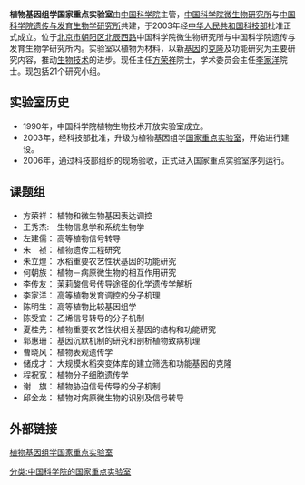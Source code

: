 '''植物基因组学国家重点实验室'''由[[中国科学院|中国科学院]]主管，[[中国科学院微生物研究所|中国科学院微生物研究所]]与[[中国科学院遗传与发育生物学研究所|中国科学院遗传与发育生物学研究所]]共建，于2003年经[[中华人民共和国科技部|中华人民共和国科技部]]批准正式成立。位于[[北京市|北京市]][[朝阳区|朝阳区]][[北辰西路|北辰西路]]中国科学院微生物研究所与中国科学院遗传与发育生物学研究所内。实验室以植物为材料，以新[[基因|基因]]的[[克隆|克隆]]及功能研究为主要研究内容，推动[[生物技术|生物技术]]的进步。现任主任[[方荣祥|方荣祥]]院士，学术委员会主任[[李家洋|李家洋]]院士。现包括21个研究小组。

==实验室历史==
*1990年，中国科学院植物生物技术开放实验室成立。
*2003年，经科技部批准，升级为植物基因组学[[国家重点实验室|国家重点实验室]]，开始进行建设。
*2006年，通过科技部组织的现场验收，正式进入国家重点实验室序列运行。

==课题组==
*方荣祥： 植物和微生物基因表达调控
*王秀杰:　生物信息学和系统生物学
*左建儒： 高等植物信号转导 
*朱　祯： 植物遗传工程研究
*朱立煌： 水稻重要农艺性状基因的功能研究
*何朝族： 植物－病原微生物的相互作用研究
*李传友： 茉莉酸信号传导途径的化学遗传学解析
*李家洋： 高等植物发育调控的分子机理
*陈明生： 高等植物比较基因组学
*陈受宜： 乙烯信号转导的分子机制
*夏桂先： 植物重要农艺性状相关基因的结构和功能研究
*郭惠珊： 基因沉默机制的研究和剖析植物致病机理
*曹晓风： 植物表观遗传学
*储成才： 大规模水稻突变体库的建立筛选和功能基因的克隆
*程祝宽： 植物分子细胞遗传学
*谢　旗： 植物胁迫信号传导的分子机制
*邱金龙： 植物对病原微生物的识别及信号转导

==外部链接==
[https://web.archive.org/web/20081209061228/http://www1.genetics.ac.cn/keylab/zwgyz/xswyh.htm 植物基因组学国家重点实验室]

[[分类:中国科学院的国家重点实验室|分类:中国科学院的国家重点实验室]]
